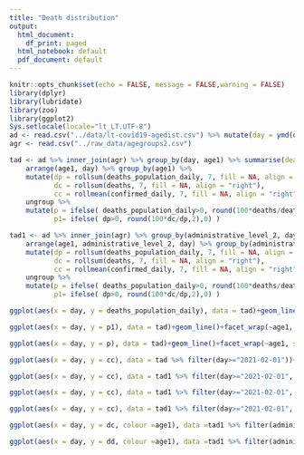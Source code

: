 ```yaml
---
title: "Death distribution"
output:
  html_document:
    df_print: paged
  html_notebook: default
  pdf_document: default
---
```

```r
knitr::opts_chunk$set(echo = FALSE, message = FALSE,warning = FALSE)
library(dplyr)
library(lubridate)
library(zoo)
library(ggplot2)
Sys.setlocale(locale="lt_LT.UTF-8")
ad <- read.csv("../data/lt-covid19-agedist.csv") %>% mutate(day = ymd(day))
agr <- read.csv("../raw_data/agegroups2.csv")
```

```r
tad <- ad %>% inner_join(agr) %>% group_by(day, age1) %>% summarise(deaths_population_daily = sum(deaths_population_daily), deaths = sum(deaths_3_daily), confirmed_daily =sum(confirmed_daily)) %>% ungroup %>% 
    arrange(age1, day) %>% group_by(age1) %>% 
    mutate(dp = rollsum(deaths_population_daily, 7, fill = NA, align = "right"),
           dc = rollsum(deaths, 7, fill = NA, align = "right"),
           cc = rollmean(confirmed_daily, 7, fill = NA, align = "right")) %>% 
    ungroup %>%     
    mutate(p = ifelse( deaths_population_daily>0, round(100*deaths/deaths_population_daily,2),0),
           p1= ifelse( dp>0, round(100*dc/dp,2),0) )

tad1 <- ad %>% inner_join(agr) %>% group_by(administrative_level_2, day, age1) %>% summarise(deaths_population_daily = sum(deaths_population_daily), deaths = sum(deaths_3_daily), confirmed_daily =sum(confirmed_daily)) %>% ungroup %>% 
    arrange(age1, administrative_level_2, day) %>% group_by(administrative_level_2, age1) %>% 
    mutate(dp = rollsum(deaths_population_daily, 7, fill = NA, align = "right"),
           dc = rollsum(deaths, 7, fill = NA, align = "right"),
           cc = rollmean(confirmed_daily, 7, fill = NA, align = "right")) %>% 
    ungroup %>%     
    mutate(p = ifelse( deaths_population_daily>0, round(100*deaths/deaths_population_daily,2),0),
           p1= ifelse( dp>0, round(100*dc/dp,2),0) )

```

```r
ggplot(aes(x = day, y = deaths_population_daily), data = tad)+geom_line()+geom_line(aes(y=deaths), colour ="red")+facet_wrap(~age1, scales = "free_y")+theme_bw() + labs(x = "Data", y = "Mirtys", title = "Visos mirtys Lietuvoje ir mirtys nuo covid-19 pagal amžiaus grupes")
```

```r
ggplot(aes(x = day, y = p1), data = tad)+geom_line()+facet_wrap(~age1, scales = "free_y")+theme_bw() + labs(x = "Data", y = "Procentai", title = "Covid-19 mirčių procentas Lietuvoje tarp visų mirčių pagal amžiaus grupes (7 dienų vidurkis)")
```


```r
ggplot(aes(x = day, y = p), data = tad)+geom_line()+facet_wrap(~age1, scales = "free_y")+theme_bw() + labs(x = "Data", y = "Procentai", title = "Covid-19 mirčių procentas Lietuvoje tarp visų mirčių pagal amžiaus grupes")
```


```r
ggplot(aes(x = day, y = cc), data = tad %>% filter(day>="2021-02-01"))+geom_line()+facet_wrap(~age1, scales = "free_y")+theme_bw() + labs(x = "Data", y = "Atvejai, 7 dienų vidurkis", title = "Covid-19 atvejai pagal amžiaus grupes Lietuvoje")

```

```r
ggplot(aes(x = day, y = cc), data = tad1 %>% filter(day>="2021-02-01", age1 == "0-9"))+geom_line()+facet_wrap(~administrative_level_2, scales = "free_y")+theme_bw() + labs(x = "Data", y = "Atvejai, 7 dienų vidurkis", title = "Covid-19 atvejai apskrityse, amžiaus grupė 0-9")

```

```r
ggplot(aes(x = day, y = cc), data = tad1 %>% filter(day>="2021-02-01", age1 == "10-19"))+geom_line()+facet_wrap(~administrative_level_2, scales = "free_y")+theme_bw() + labs(x = "Data", y = "Atvejai, 7 dienų vidurkis", title = "Covid-19 atvejai apskrityse 10-19")
```


```r
ggplot(aes(x = day, y = cc), data = tad1 %>% filter(day>="2021-02-01", administrative_level_2 == "Vilniaus apskr."))+geom_line()+facet_wrap(~age1, scales = "free_y")+theme_bw() + labs(x = "Data", y = "Atvejai, 7 dienų vidurkis", title = "Covid-19 atvejai Vilniaus apskrityje pagal amžiaus grupes")
```

```r
ggplot(aes(x = day, y = dc, colour =age1), data =tad1 %>% filter(administrative_level_2!="Unknown", age1 %in% c("60-69","70-79","80+"), day>="2021-02-01") %>% mutate(dc = dc/7))+geom_line()+facet_wrap(~administrative_level_2, scales = "free_y") + theme_bw() + scale_colour_manual(name = "Amžius", values =  RColorBrewer::brewer.pal(3, "Set1"))
```

```r
ggplot(aes(x = day, y = dd, colour =age1), data =tad1 %>% filter(administrative_level_2!="Unknown", age1 %in% c("60-69","70-79","80+"), day>="2021-02-01") %>% mutate(dc = dc/7))+geom_line()+facet_wrap(~administrative_level_2, scales = "free_y") + theme_bw() + scale_colour_manual(name = "Amžius", values =  RColorBrewer::brewer.pal(3, "Set1"))
```